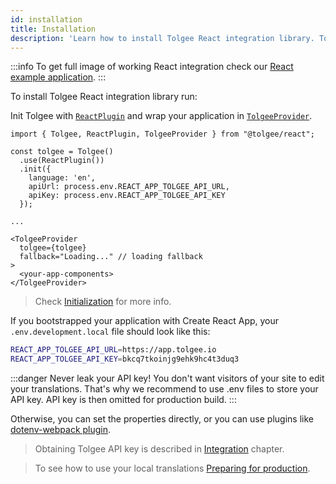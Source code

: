 ```yaml
---
id: installation
title: Installation
description: 'Learn how to install Tolgee React integration library. To get full image of working React integration check our React example application.'
---
```


:::info
To get full image of working React integration check our [React example application](https://github.com/tolgee/react-example).
:::

To install Tolgee React integration library run:


<InstallationTabs lib="@tolgee/react" />

Init Tolgee with [`ReactPlugin`](./api#reactplugin) and wrap your application in [`TolgeeProvider`](./api#tolgeeprovider).

```tsx
import { Tolgee, ReactPlugin, TolgeeProvider } from "@tolgee/react";

const tolgee = Tolgee()
  .use(ReactPlugin())
  .init({
    language: 'en',
    apiUrl: process.env.REACT_APP_TOLGEE_API_URL,
    apiKey: process.env.REACT_APP_TOLGEE_API_KEY
  });

...

<TolgeeProvider
  tolgee={tolgee}
  fallback="Loading..." // loading fallback
>
  <your-app-components>
</TolgeeProvider>
```

> Check [Initialization](/docs/sdk/initialization) for more info.

If you bootstrapped your application with Create React App, your `.env.development.local` file should look like this:

```sh
REACT_APP_TOLGEE_API_URL=https://app.tolgee.io
REACT_APP_TOLGEE_API_KEY=bkcq7tkoinjg9ehk9hc4t3duq3
```

:::danger
Never leak your API key! You don't want visitors of your site to edit your translations. That's why we recommend to use
.env files to store your API key. API key is then omitted for production build.
:::

Otherwise, you can set the properties directly, or you can use plugins like [dotenv-webpack plugin](https://www.npmjs.com/package/dotenv-webpack).

> Obtaining Tolgee API key is described in [Integration](/docs/platform/integration) chapter.

> To see how to use your local translations [Preparing for production](/docs/sdk/preparing-for-production).
